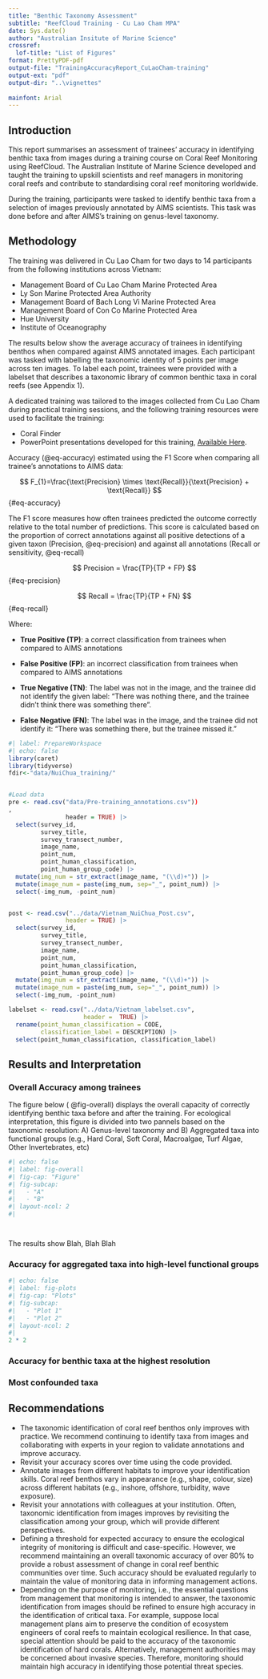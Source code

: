 ```yaml
---
title: "Benthic Taxonomy Assessment"
subtitle: "ReefCloud Training - Cu Lao Cham MPA"
date: Sys.date()
author: "Australian Insitute of Marine Science"
crossref:
  lof-title: "List of Figures"
format: PrettyPDF-pdf
output-file: "TrainingAccuracyReport_CuLaoCham-training"
output-ext: "pdf"
output-dir: "..\vignettes"
  
mainfont: Arial
---
```


## Introduction

This report summarises an assessment of trainees' accuracy in identifying benthic taxa from images during a training course on Coral Reef Monitoring using ReefCloud. The Australian Institute of Marine Science developed and taught the training to upskill scientists and reef managers in monitoring coral reefs and contribute to standardising coral reef monitoring worldwide.

During the training, participants were tasked to identify benthic taxa from a selection of images previously annotated by AIMS scientists. This task was done before and after AIMS's training on genus-level taxonomy.

## Methodology

The training was delivered in Cu Lao Cham for two days to 14 participants from the following institutions across Vietnam:

-   Management Board of Cu Lao Cham Marine Protected Area
-   Ly Son Marine Protected Area Authority
-   Management Board of Bach Long Vi Marine Protected Area
-   Management Board of Con Co Marine Protected Area
-   Hue University
-   Institute of Oceanography

The results below show the average accuracy of trainees in identifying benthos when compared against AIMS annotated images. Each participant was tasked with labelling the taxonomic identity of 5 points per image across ten images. To label each point, trainees were provided with a labelset that describes a taxonomic library of common benthic taxa in coral reefs (see Appendix 1).

A dedicated training was tailored to the images collected from Cu Lao Cham during practical training sessions, and the following training resources were used to facilitate the training:

-   Coral Finder
-   PowerPoint presentations developed for this training, [Available Here](www.reefcloud.ai).

Accuracy (@eq-accuracy) estimated using the F1 Score when comparing all trainee's annotations to AIMS data:

$$
F_{1}=\frac{\text{Precision} \times \text{Recall}}{\text{Precision} + \text{Recall}}
$$ {#eq-accuracy}

The F1 score measures how often trainees predicted the outcome correctly relative to the total number of predictions. This score is calculated based on the proportion of correct annotations against all positive detections of a given taxon (Precision, @eq-precision) and against all annotations (Recall or sensitivity, @eq-recall)

$$
Precision = \frac{TP}{TP + FP}
$$ {#eq-precision}

$$
Recall = \frac{TP}{TP + FN}
$$ {#eq-recall}

Where:

-   **True Positive (TP)**: a correct classification from trainees when compared to AIMS annotations

-   **False Positive (FP)**: an incorrect classification from trainees when compared to AIMS annotations

-   **True Negative (TN)**: The label was not in the image, and the trainee did not identify the given label: "There was nothing there, and the trainee didn't think there was something there".

-   **False Negative (FN)**: The label was in the image, and the trainee did not identify it: "There was something there, but the trainee missed it."

```r


#| label: PrepareWorkspace
#| echo: false
library(caret)
library(tidyverse)
fdir<-"data/NuiChua_training/"


#Load data
pre <- read.csv("data/Pre-training_annotations.csv"))
, 
                header = TRUE) |> 
  select(survey_id, 
         survey_title, 
         survey_transect_number, 
         image_name, 
         point_num, 
         point_human_classification, 
         point_human_group_code) |> 
  mutate(img_num = str_extract(image_name, "(\\d)+")) |> 
  mutate(image_num = paste(img_num, sep="_", point_num)) |> 
  select(-img_num, -point_num)


post <- read.csv("../data/Vietnam_NuiChua_Post.csv", 
                header = TRUE) |> 
  select(survey_id, 
         survey_title, 
         survey_transect_number, 
         image_name, 
         point_num, 
         point_human_classification, 
         point_human_group_code) |> 
  mutate(img_num = str_extract(image_name, "(\\d)+")) |> 
  mutate(image_num = paste(img_num, sep="_", point_num)) |> 
  select(-img_num, -point_num)

labelset <- read.csv("../data/Vietnam_labelset.csv", 
                     header =  TRUE) |> 
  rename(point_human_classification = CODE,
         classification_label = DESCRIPTION) |> 
  select(point_human_classification, classification_label)
```

## Results and Interpretation

### Overall Accuracy among trainees

The figure below ( @fig-overall) displays the overall capacity of correctly identifying benthic taxa before and after the training. For ecological interpretation, this figure is divided into two pannels based on the taxonomic resolution: A) Genus-level taxonomy and B) Aggregated taxa into functional groups (e.g., Hard Coral, Soft Coral, Macroalgae, Turf Algae, Other Invertebrates, etc)

```r
#| echo: false
#| label: fig-overall
#| fig-cap: "Figure" 
#| fig-subcap:
#|   - "A"
#|   - "B" 
#| layout-ncol: 2
#| 




```

The results show Blah, Blah Blah

### Accuracy for aggregated taxa into high-level functional groups

```r
#| echo: false
#| label: fig-plots
#| fig-cap: "Plots" 
#| fig-subcap:
#|   - "Plot 1"
#|   - "Plot 2" 
#| layout-ncol: 2
#| 
2 * 2
```

### Accuracy for benthic taxa at the highest resolution

### Most confounded taxa

## Recommendations

-   The taxonomic identification of coral reef benthos only improves with practice. We recommend continuing to identify taxa from images and collaborating with experts in your region to validate annotations and improve accuracy.
-   Revisit your accuracy scores over time using the code provided.
-   Annotate images from different habitats to improve your identification skills. Coral reef benthos vary in appearance (e.g., shape, colour, size) across different habitats (e.g., inshore, offshore, turbidity, wave exposure).
-   Revisit your annotations with colleagues at your institution. Often, taxonomic identification from images improves by revisiting the classification among your group, which will provide different perspectives.
-   Defining a threshold for expected accuracy to ensure the ecological integrity of monitoring is difficult and case-specific. However, we recommend maintaining an overall taxonomic accuracy of over 80% to provide a robust assessment of change in coral reef benthic communities over time. Such accuracy should be evaluated regularly to maintain the value of monitoring data in informing management actions.
-   Depending on the purpose of monitoring, i.e., the essential questions from management that monitoring is intended to answer, the taxonomic identification from images should be refined to ensure high accuracy in the identification of critical taxa. For example, suppose local management plans aim to preserve the condition of ecosystem engineers of coral reefs to maintain ecological resilience. In that case, special attention should be paid to the accuracy of the taxonomic identification of hard corals. Alternatively, management authorities may be concerned about invasive species. Therefore, monitoring should maintain high accuracy in identifying those potential threat species.
